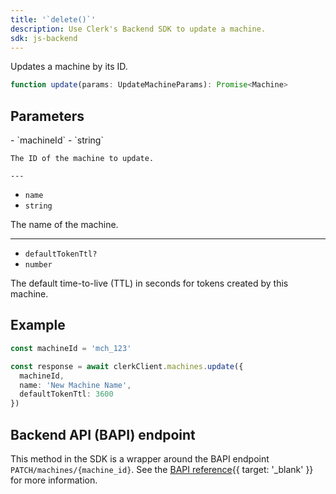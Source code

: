 ```yaml
---
title: '`delete()`'
description: Use Clerk's Backend SDK to update a machine.
sdk: js-backend
---
```


Updates a machine by its ID.

```ts
function update(params: UpdateMachineParams): Promise<Machine>
```

## Parameters

<Properties>
  - `machineId`
  - `string`

    The ID of the machine to update.

    ---

  - `name`
  - `string`

  The name of the machine.

  ---

  - `defaultTokenTtl?`
  - `number`

  The default time-to-live (TTL) in seconds for tokens created by this machine.
</Properties>

## Example

<Include src="_partials/backend/usage" />

```ts
const machineId = 'mch_123'

const response = await clerkClient.machines.update({
  machineId,
  name: 'New Machine Name',
  defaultTokenTtl: 3600
})
```

## Backend API (BAPI) endpoint

This method in the SDK is a wrapper around the BAPI endpoint `PATCH/machines/{machine_id}`. See the [BAPI reference](/docs/reference/backend-api/tag/machines/patch/machines/%7Bmachine_id%7D){{ target: '_blank' }} for more information.
